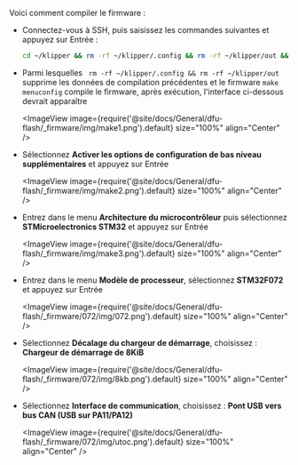 Voici comment compiler le firmware :
* Connectez-vous à SSH, puis saisissez les commandes suivantes et appuyez sur Entrée :

    ```bash
    cd ~/klipper && rm -rf ~/klipper/.config && rm -rf ~/klipper/out && make menuconfig
    ```

* Parmi lesquelles ` rm -rf ~/klipper/.config && rm -rf ~/klipper/out` supprime les données de compilation précédentes et le firmware `make menuconfig` compile le firmware, après exécution, l'interface ci-dessous devrait apparaître

    <ImageView image={require('@site/docs/General/dfu-flash/_firmware/img/make1.png').default} size="100%" align="Center" />

* Sélectionnez **Activer les options de configuration de bas niveau supplémentaires** et appuyez sur Entrée

    <ImageView image={require('@site/docs/General/dfu-flash/_firmware/img/make2.png').default} size="100%" align="Center" />

* Entrez dans le menu **Architecture du microcontrôleur** puis sélectionnez **STMicroelectronics STM32** et appuyez sur Entrée

    <ImageView image={require('@site/docs/General/dfu-flash/_firmware/img/make3.png').default} size="100%" align="Center" />

* Entrez dans le menu **Modèle de processeur**, sélectionnez **STM32F072** et appuyez sur Entrée

    <ImageView image={require('@site/docs/General/dfu-flash/_firmware/072/img/072.png').default} size="100%" align="Center" />

* Sélectionnez **Décalage du chargeur de démarrage**, choisissez : **Chargeur de démarrage de 8KiB**

    <ImageView image={require('@site/docs/General/dfu-flash/_firmware/072/img/8kb.png').default} size="100%" align="Center" />

* Sélectionnez **Interface de communication**, choisissez : **Pont USB vers bus CAN (USB sur PA11/PA12)**

    <ImageView image={require('@site/docs/General/dfu-flash/_firmware/072/img/utoc.png').default} size="100%" align="Center" />